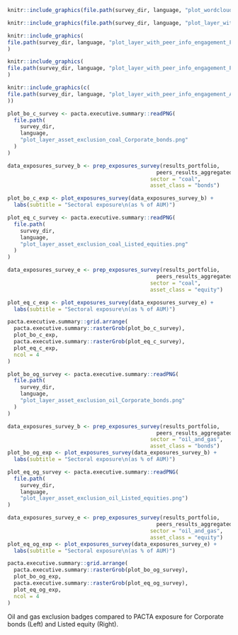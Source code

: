 ```{=latex}

\section{Climate Action Survey}

This section provides insights in the effectiveness of climate actions on an institutional level. The results base on the complementary qualitative climate action survey. The survey results are compared to peers and the quantitative results of this portfolio. Please note that survey answers were self-reported and not verified by 2DII, RMI, and WP.

\fbox{\begin{minipage}{\textwidth}
\textbf{Explanation on dart charts below:} The dart charts are a newly developed chart type that depicts your climate-relevant measures. Each circle represents one climate relevant measure and is colored in case the measure is in place. The level of effectiveness of the measures increases from the outer to the inner ring and with colour intensity. The more circles are filled from the outer to the inner circle, the more ambitious are your institution’s climate actions. For more information on the specific measures shown in the layers, please refer to the Annex. 
\end{minipage}
}

\begin{esbox}{Overview}[\engagementImage]

On the left hand side, you find the initiatives you are part of. The larger the font size, the more peers are part of it. In the middle, you see a dart chart indicating your climate. On the right, you can see how many of your peers have all three climate strategies in place, which is considered as best practice.

\begin{center}
\begin{minipage}{0.3\textwidth}
```

```r
knitr::include_graphics(file.path(survey_dir, language, "plot_wordcloud.png"))
```

```{=latex}
\end{minipage}%
\hspace{0.15\textwidth}
\begin{minipage}{0.3\textwidth}
```


```r
knitr::include_graphics(file.path(survey_dir, language, "plot_layer_with_peer_info_climate_goals.png"))
```

```{=latex}

\end{minipage}%
\end{center}

(Left) Initiatives you (dark blue) and your peers (light blue) are part of. (Right) Your climate strategy badge compared and peer comparison.

\end{esbox}

\begin{esbox}{Investee engagement per sector}[\engagementImage]

Research shows that engagement is one of the most effective ways to improve climate goal alignment of companies invested through equity and bonds. Therefore, the engagement dart charts below show your engagement measures for three climate crucial sectors and thereby complement the previous alignment section. The text besides provides a comparison to the share of peers with best practice, i.e., the ones that have all layers covered.

\begin{center}
\begin{minipage}{0.25\textwidth}
```

```r
knitr::include_graphics(
file.path(survey_dir, language, "plot_layer_with_peer_info_engagement_Fossil_Fuels.png")
)
```

```{=latex}
\end{minipage}%
\begin{minipage}{0.25\textwidth}
```


```r
knitr::include_graphics(
file.path(survey_dir, language, "plot_layer_with_peer_info_engagement_Power.png")
)
```

```{=latex}
\end{minipage}%
\begin{minipage}{0.25\textwidth}
```


```r
knitr::include_graphics(c(
file.path(survey_dir, language, "plot_layer_with_peer_info_engagement_Automotive.png")
))
```

```{=latex}
\end{minipage}%

Engagement badges and peer comparison per sector. Left: Fossil Fuels, Middle: Automotive, Right: Power.

\end{center}

\end{esbox}

\begin{esbox}{Negative screening vs. fossil fuel PACTA exposure}[\engagementImage]

These charts compare the reported climate-aligned strategies to the exposure to coal mining and oil \& gas extraction. If exclusion strategies are applied at an institutional level, it is expected that exposure in these technologies will be zero or very low compared to the total portfolios peers.

\begin{center}
```

```r
plot_bo_c_survey <- pacta.executive.summary::readPNG(
  file.path(
    survey_dir, 
    language, 
    "plot_layer_asset_exclusion_coal_Corporate_bonds.png"
  )
)

data_exposures_survey_b <- prep_exposures_survey(results_portfolio,
                                               peers_results_aggregated,
                                             sector = "coal",
                                             asset_class = "bonds")

plot_bo_c_exp <- plot_exposures_survey(data_exposures_survey_b) +
  labs(subtitle = "Sectoral exposure\n(as % of AUM)")

plot_eq_c_survey <- pacta.executive.summary::readPNG(
  file.path(
    survey_dir, 
    language, 
    "plot_layer_asset_exclusion_coal_Listed_equities.png"
  )
)

data_exposures_survey_e <- prep_exposures_survey(results_portfolio, 
                                               peers_results_aggregated,
                                             sector = "coal",
                                             asset_class = "equity")

plot_eq_c_exp <- plot_exposures_survey(data_exposures_survey_e) +
  labs(subtitle = "Sectoral exposure\n(as % of AUM)")

pacta.executive.summary::grid.arrange(
  pacta.executive.summary::rasterGrob(plot_bo_c_survey), 
  plot_bo_c_exp, 
  pacta.executive.summary::rasterGrob(plot_eq_c_survey), 
  plot_eq_c_exp, 
  ncol = 4
)
```

```{=latex}
Coal exclusion badges compared to PACTA exposure for Corporate bonds (Left) and Listed equity (Right).
```


```r
plot_bo_og_survey <- pacta.executive.summary::readPNG(
  file.path(
    survey_dir, 
    language, 
    "plot_layer_asset_exclusion_oil_Corporate_bonds.png"
  )
)

data_exposures_survey_b <- prep_exposures_survey(results_portfolio, 
                                               peers_results_aggregated,
                                             sector = "oil_and_gas",
                                             asset_class = "bonds")
plot_bo_og_exp <- plot_exposures_survey(data_exposures_survey_b) +
  labs(subtitle = "Sectoral exposure\n(as % of AUM)")

plot_eq_og_survey <- pacta.executive.summary::readPNG(
  file.path(
    survey_dir, 
    language, 
    "plot_layer_asset_exclusion_oil_Listed_equities.png")
)

data_exposures_survey_e <- prep_exposures_survey(results_portfolio, 
                                               peers_results_aggregated,
                                             sector = "oil_and_gas",
                                             asset_class = "equity")
plot_eq_og_exp <- plot_exposures_survey(data_exposures_survey_e) +
  labs(subtitle = "Sectoral exposure\n(as % of AUM)")

pacta.executive.summary::grid.arrange(
  pacta.executive.summary::rasterGrob(plot_bo_og_survey), 
  plot_bo_og_exp, 
  pacta.executive.summary::rasterGrob(plot_eq_og_survey), 
  plot_eq_og_exp, 
  ncol = 4
)
```

Oil and gas exclusion badges compared to PACTA exposure for Corporate bonds (Left) and Listed equity (Right).

```{=latex}
\end{center}
\end{esbox}
\newpage
```

